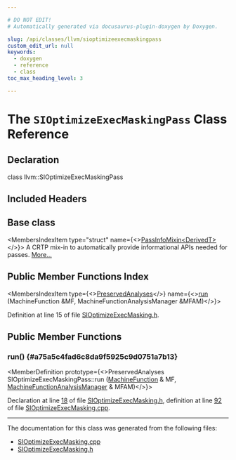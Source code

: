 ```yaml
---

# DO NOT EDIT!
# Automatically generated via docusaurus-plugin-doxygen by Doxygen.

slug: /api/classes/llvm/sioptimizeexecmaskingpass
custom_edit_url: null
keywords:
  - doxygen
  - reference
  - class
toc_max_heading_level: 3

---
```





# The `SIOptimizeExecMaskingPass` Class Reference

<DoxygenPage pluginConfig={pluginConfig}>



## Declaration

<CodeBlock>class llvm::SIOptimizeExecMaskingPass</CodeBlock>

## Included Headers

<IncludesList>
<IncludesListItem
  filePath="Target/AMDGPU/SIOptimizeExecMasking.h"
  permalink="/docs/api/files/lib/lib/target/lib/target/amdgpu/sioptimizeexecmasking-h"
  isLocal="true" />
</IncludesList>

## Base class

<MembersIndex>

<MembersIndexItem
  type="struct"
  name={<><a href="/docs/api/structs/llvm/passinfomixin">PassInfoMixin&lt;DerivedT&gt;</a></>}>
A CRTP mix-in to automatically provide informational APIs needed for passes. <a href="/docs/api/structs/llvm/passinfomixin/#details">More...</a>
</MembersIndexItem>

</MembersIndex>

## Public Member Functions Index

<MembersIndex>

<MembersIndexItem
  type={<><a href="/docs/api/classes/llvm/preservedanalyses">PreservedAnalyses</a></>}
  name={<><a href="#a75a5c4fad6c8da9f5925c9d0751a7b13">run</a> (MachineFunction &amp;MF, MachineFunctionAnalysisManager &amp;MFAM)</>}>
</MembersIndexItem>

</MembersIndex>


Definition at line 15 of file <a href="/docs/api/files/lib/lib/target/lib/target/amdgpu/sioptimizeexecmasking-h">SIOptimizeExecMasking.h</a>.

<SectionDefinition>

## Public Member Functions

### run() {#a75a5c4fad6c8da9f5925c9d0751a7b13}

<MemberDefinition
  prototype={<>PreservedAnalyses SIOptimizeExecMaskingPass::run (<a href="/docs/api/classes/llvm/machinefunction">MachineFunction</a> &amp; MF, <a href="/docs/api/namespaces/llvm/#a064825a8817522ca733ac413a7122d36">MachineFunctionAnalysisManager</a> &amp; MFAM)</>}>

Declaration at line <a href="/docs/api/files/lib/lib/target/lib/target/amdgpu/sioptimizeexecmasking-h/#l00018">18</a> of file <a href="/docs/api/files/lib/lib/target/lib/target/amdgpu/sioptimizeexecmasking-h">SIOptimizeExecMasking.h</a>, definition at line <a href="/docs/api/files/lib/lib/target/lib/target/amdgpu/sioptimizeexecmasking-cpp/#l00092">92</a> of file <a href="/docs/api/files/lib/lib/target/lib/target/amdgpu/sioptimizeexecmasking-cpp">SIOptimizeExecMasking.cpp</a>.
</MemberDefinition>

</SectionDefinition>

<hr/>

The documentation for this class was generated from the following files:

<ul>
<li><a href="/docs/api/files/lib/lib/target/lib/target/amdgpu/sioptimizeexecmasking-cpp">SIOptimizeExecMasking.cpp</a></li>
<li><a href="/docs/api/files/lib/lib/target/lib/target/amdgpu/sioptimizeexecmasking-h">SIOptimizeExecMasking.h</a></li>
</ul>

</DoxygenPage>
